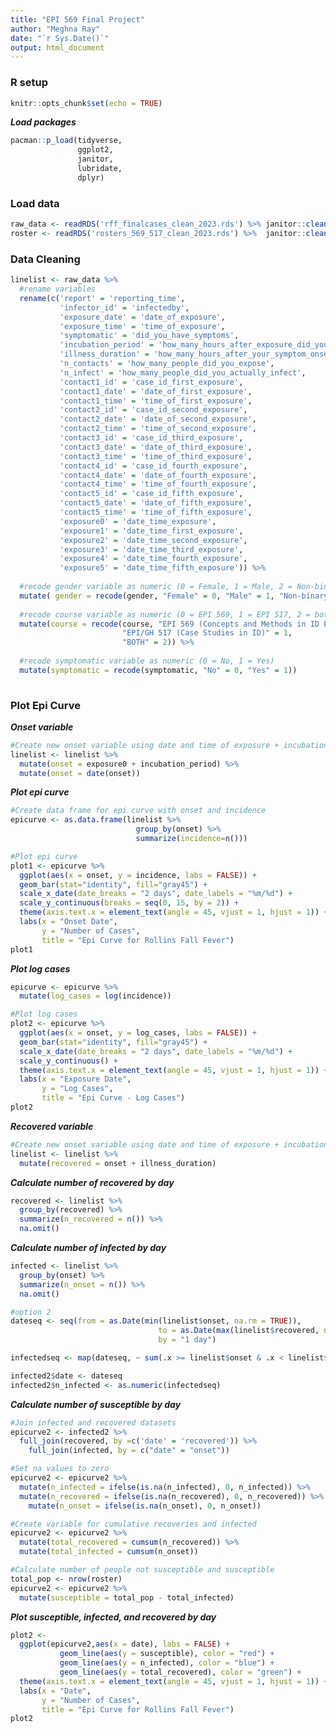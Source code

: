 ```yaml
---
title: "EPI 569 Final Project"
author: "Meghna Ray"
date: "`r Sys.Date()`"
output: html_document
---
```


### R setup 

```r
knitr::opts_chunk$set(echo = TRUE)
```

***Load packages***
```r
pacman::p_load(tidyverse, 
               ggplot2,
               janitor,
               lubridate,
               dplyr)
```

### Load data
```r
raw_data <- readRDS('rff_finalcases_clean_2023.rds') %>% janitor::clean_names()
roster <- readRDS('rosters_569_517_clean_2023.rds') %>%  janitor::clean_names()
```

### Data Cleaning 
```r
linelist <- raw_data %>% 
  #rename variables 
  rename(c('report' = 'reporting_time',
           'infector_id' = 'infectedby',
           'exposure_date' = 'date_of_exposure',
           'exposure_time' = 'time_of_exposure',
           'symptomatic' = 'did_you_have_symptoms',
           'incubation_period' = 'how_many_hours_after_exposure_did_you_develop_symptoms',
           'illness_duration' = 'how_many_hours_after_your_symptom_onset_did_you_feel_better',
           'n_contacts' = 'how_many_people_did_you_expose',
           'n_infect' = 'how_many_people_did_you_actually_infect',
           'contact1_id' = 'case_id_first_exposure',
           'contact1_date' = 'date_of_first_exposure',
           'contact1_time' = 'time_of_first_exposure',
           'contact2_id' = 'case_id_second_exposure',
           'contact2_date' = 'date_of_second_exposure',
           'contact2_time' = 'time_of_second_exposure',
           'contact3_id' = 'case_id_third_exposure',
           'contact3_date' = 'date_of_third_exposure',
           'contact3_time' = 'time_of_third_exposure',
           'contact4_id' = 'case_id_fourth_exposure',
           'contact4_date' = 'date_of_fourth_exposure',
           'contact4_time' = 'time_of_fourth_exposure',
           'contact5_id' = 'case_id_fifth_exposure',
           'contact5_date' = 'date_of_fifth_exposure',
           'contact5_time' = 'time_of_fifth_exposure',
           'exposure0' = 'date_time_exposure',
           'exposure1' = 'date_time_first_exposure',
           'exposure2' = 'date_time_second_exposure',
           'exposure3' = 'date_time_third_exposure',
           'exposure4' = 'date_time_fourth_exposure',
           'exposure5' = 'date_time_fifth_exposure')) %>% 
  
  #recode gender variable as numeric (0 = Female, 1 = Male, 2 = Non-binary)
  mutate( gender = recode(gender, "Female" = 0, "Male" = 1, "Non-binary" = 2)) %>% 
  
  #recode course variable as numeric (0 = EPI 569, 1 = EPI 517, 2 = both)
  mutate(course = recode(course, "EPI 569 (Concepts and Methods in ID EPI)" = 0, 
                         "EPI/GH 517 (Case Studies in ID)" = 1,
                         "BOTH" = 2)) %>% 
  
  #recode symptomatic variable as numeric (0 = No, 1 = Yes)
  mutate(symptomatic = recode(symptomatic, "No" = 0, "Yes" = 1))
  
```


### Plot Epi Curve

***Onset variable***
```r
#Create new onset variable using date and time of exposure + incubation period 
linelist <- linelist %>% 
  mutate(onset = exposure0 + incubation_period) %>% 
  mutate(onset = date(onset))
```

***Plot epi curve***
```r
#Create data frame for epi curve with onset and incidence
epicurve <- as.data.frame(linelist %>% 
                            group_by(onset) %>%
                            summarize(incidence=n()))

#Plot epi curve 
plot1 <- epicurve %>% 
  ggplot(aes(x = onset, y = incidence, labs = FALSE)) + 
  geom_bar(stat="identity", fill="gray45") +
  scale_x_date(date_breaks = "2 days", date_labels = "%m/%d") +
  scale_y_continuous(breaks = seq(0, 15, by = 2)) +
  theme(axis.text.x = element_text(angle = 45, vjust = 1, hjust = 1)) +
  labs(x = "Onset Date",
       y = "Number of Cases",
       title = "Epi Curve for Rollins Fall Fever")
plot1
```

***Plot log cases***
```r
epicurve <- epicurve %>% 
  mutate(log_cases = log(incidence))

#Plot log cases
plot2 <- epicurve %>% 
  ggplot(aes(x = onset, y = log_cases, labs = FALSE)) + 
  geom_bar(stat="identity", fill="gray45") +
  scale_x_date(date_breaks = "2 days", date_labels = "%m/%d") +
  scale_y_continuous() +
  theme(axis.text.x = element_text(angle = 45, vjust = 1, hjust = 1)) +
  labs(x = "Exposure Date",
       y = "Log Cases",
       title = "Epi Curve - Log Cases")
plot2
```

***Recovered variable***
```r
#Create new onset variable using date and time of exposure + incubation period 
linelist <- linelist %>% 
  mutate(recovered = onset + illness_duration)
```

***Calculate number of recovered by day***
```r
recovered <- linelist %>% 
  group_by(recovered) %>% 
  summarize(n_recovered = n()) %>% 
  na.omit()
```

***Calculate number of infected by day***
```r
infected <- linelist %>% 
  group_by(onset) %>% 
  summarize(n_onset = n()) %>% 
  na.omit()

#option 2
dateseq <- seq(from = as.Date(min(linelist$onset, na.rm = TRUE)),
								 to = as.Date(max(linelist$recovered, na.rm = TRUE)),
								 by = "1 day")

infectedseq <- map(dateseq, ~ sum(.x >= linelist$onset & .x < linelist$recovered, na.rm = TRUE))

infected2$date <- dateseq
infected2$n_infected <- as.numeric(infectedseq)

```

***Calculate number of susceptible by day***
```r

#Join infected and recovered datasets
epicurve2 <- infected2 %>% 
  full_join(recovered, by =c('date' = 'recovered')) %>% 
	full_join(infected, by = c("date" = "onset"))

#Set na values to zero 
epicurve2 <- epicurve2 %>% 
  mutate(n_infected = ifelse(is.na(n_infected), 0, n_infected)) %>% 
  mutate(n_recovered = ifelse(is.na(n_recovered), 0, n_recovered)) %>% 
	mutate(n_onset = ifelse(is.na(n_onset), 0, n_onset))

#Create variable for cumulative recoveries and infected
epicurve2 <- epicurve2 %>% 
  mutate(total_recovered = cumsum(n_recovered)) %>% 
  mutate(total_infected = cumsum(n_onset))

#Calculate number of people not susceptible and susceptible 
total_pop <- nrow(roster)
epicurve2 <- epicurve2 %>% 
  mutate(susceptible = total_pop - total_infected)
```

***Plot susceptible, infected, and recovered by day***
```r
plot2 <- 
  ggplot(epicurve2,aes(x = date), labs = FALSE) +
           geom_line(aes(y = susceptible), color = "red") +
           geom_line(aes(y = n_infected), color = "blue") +
           geom_line(aes(y = total_recovered), color = "green") +
  theme(axis.text.x = element_text(angle = 45, vjust = 1, hjust = 1)) +
  labs(x = "Date",
       y = "Number of Cases",
       title = "Epi Curve for Rollins Fall Fever")
plot2
```

